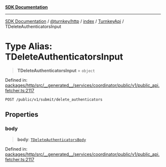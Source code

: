 [**SDK Documentation**](../../../../../../README.mdx)

***

[SDK Documentation](../../../../../../packages.mdx) / [@turnkey/http](../../../../README.mdx) / [index](../../../README.mdx) / [TurnkeyApi](../README.mdx) / TDeleteAuthenticatorsInput

# Type Alias: TDeleteAuthenticatorsInput

> **TDeleteAuthenticatorsInput** = `object`

Defined in: [packages/http/src/\_\_generated\_\_/services/coordinator/public/v1/public\_api.fetcher.ts:2117](https://github.com/tkhq/sdk/blob/078f5423e923fbd1d7fd39440402d7f01d09c3d0/packages/http/src/__generated__/services/coordinator/public/v1/public_api.fetcher.ts#L2117)

`POST /public/v1/submit/delete_authenticators`

## Properties

### body

> **body**: [`TDeleteAuthenticatorsBody`](TDeleteAuthenticatorsBody.mdx)

Defined in: [packages/http/src/\_\_generated\_\_/services/coordinator/public/v1/public\_api.fetcher.ts:2117](https://github.com/tkhq/sdk/blob/078f5423e923fbd1d7fd39440402d7f01d09c3d0/packages/http/src/__generated__/services/coordinator/public/v1/public_api.fetcher.ts#L2117)
